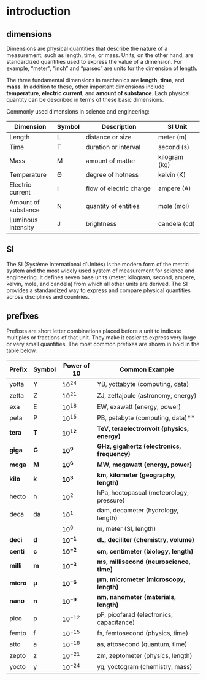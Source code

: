 # introduction

## dimensions

Dimensions are physical quantities that describe the nature of a measurement, such as length, time, or mass. Units, on the other hand, are standardized quantities used to express the value of a dimension. For example, "meter", "inch" and "parsec" are units for the dimension of length.

The three fundamental dimensions in mechanics are **length**, **time**, and **mass**. In addition to these, other important dimensions include **temperature**, **electric current**, and **amount of substance**. Each physical quantity can be described in terms of these basic dimensions.

Commonly used dimensions in science and engineering:

| Dimension         | Symbol | Description                  | SI Unit          |
|-------------------|--------|------------------------------|------------------|
| Length            | L      | distance or size             | meter (m)        |
| Time              | T      | duration or interval         | second (s)       |
| Mass              | M      | amount of matter             | kilogram (kg)    |
| Temperature       | Θ      | degree of hotness            | kelvin (K)       |
| Electric current  | I      | flow of electric charge      | ampere (A)       |
| Amount of substance | N    | quantity of entities         | mole (mol)       |
| Luminous intensity | J     | brightness                   | candela (cd)     |

## SI

The SI (Système International d'Unités) is the modern form of the metric system and the most widely used system of measurement for science and engineering. It defines seven base units (meter, kilogram, second, ampere, kelvin, mole, and candela) from which all other units are derived. The SI provides a standardized way to express and compare physical quantities across disciplines and countries.

## prefixes

Prefixes are short letter combinations placed before a unit to indicate multiples or fractions of that unit. They make it easier to express very large or very small quantities. The most common prefixes are shown in bold in the table below.

| Prefix  | Symbol | Power of 10    | Common Example                                  |
|---------|--------|----------------|-------------------------------------------------|
| yotta   | Y      | $10^{24}$      | YB, yottabyte (computing, data)                 |
| zetta   | Z      | $10^{21}$      | ZJ, zettajoule (astronomy, energy)              |
| exa     | E      | $10^{18}$      | EW, exawatt (energy, power)                     |
| peta    | P      | $10^{15}$      | PB, petabyte (computing, data)**                  |
| **tera**    | **T**      | **$10^{12}$**      | **TeV, teraelectronvolt (physics, energy)**         |
| **giga**    | **G**      | **$10^{9}$**       | **GHz, gigahertz (electronics, frequency)**         |
| **mega**    | **M**      | **$10^{6}$**       | **MW, megawatt (energy, power)**                    |
| **kilo**    | **k**      | **$10^{3}$**       | **km, kilometer (geography, length)**               |
| hecto   | h      | $10^{2}$       | hPa, hectopascal (meteorology, pressure)        |
| deca    | da     | $10^{1}$       | dam, decameter (hydrology, length)              |
|             |        | $10^{0}$       | m, meter (SI, length)                           |
| **deci**    | **d**      | **$10^{-1}$**      | **dL, deciliter (chemistry, volume)**               |
| **centi**   | **c**      | **$10^{-2}$**      | **cm, centimeter (biology, length)**                |
| **milli**   | **m**      | **$10^{-3}$**      | **ms, millisecond (neuroscience, time)**            |
| **micro**   | **µ**      | **$10^{-6}$**      | **µm, micrometer (microscopy, length)**             |
| **nano**    | **n**      | **$10^{-9}$**      | **nm, nanometer (materials, length)**               |
| pico    | p      | $10^{-12}$     | pF, picofarad (electronics, capacitance)        |
| femto   | f      | $10^{-15}$     | fs, femtosecond (physics, time)                 |
| atto    | a      | $10^{-18}$     | as, attosecond (quantum, time)                  |
| zepto   | z      | $10^{-21}$     | zm, zeptometer (physics, length)                |
| yocto   | y      | $10^{-24}$     | yg, yoctogram (chemistry, mass)                 |
